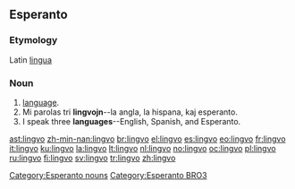 ==Esperanto==
===Etymology===
Latin [[lingua]]

===Noun===
{{eo-noun}}
# [[language]].
# Mi parolas tri '''lingvojn'''--la angla, la hispana, kaj esperanto.
# I speak three '''languages'''--English, Spanish, and Esperanto. 

[[Category:Esperanto nouns]]
[[Category:Esperanto BRO3]]

[[ast:lingvo]]
[[zh-min-nan:lingvo]]
[[br:lingvo]]
[[el:lingvo]]
[[es:lingvo]]
[[eo:lingvo]]
[[fr:lingvo]]
[[it:lingvo]]
[[ku:lingvo]]
[[la:lingvo]]
[[lt:lingvo]]
[[nl:lingvo]]
[[no:lingvo]]
[[oc:lingvo]]
[[pl:lingvo]]
[[ru:lingvo]]
[[fi:lingvo]]
[[sv:lingvo]]
[[tr:lingvo]]
[[zh:lingvo]]